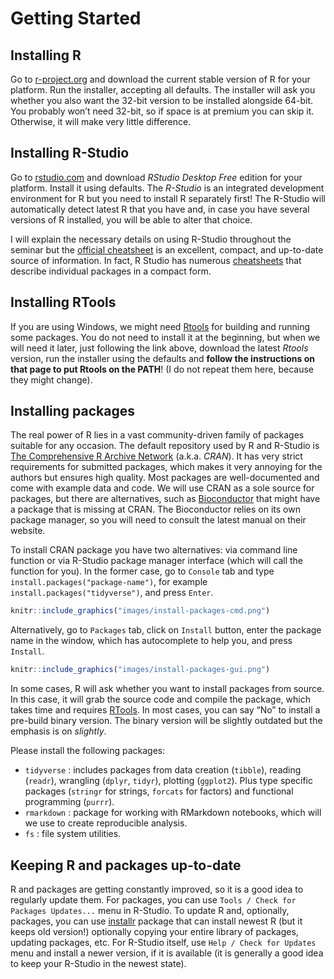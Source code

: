 # Getting Started {#getting-started -}

## Installing R {-}

Go to [r-project.org](https://cloud.r-project.org/) and download the current stable version of R for your platform. Run the installer, accepting all defaults. The installer will ask you whether you also want the 32-bit version to be installed alongside 64-bit. You probably won't need 32-bit, so if space is at premium you can skip it. Otherwise, it will make very little difference.

## Installing R-Studio {-}
Go to [rstudio.com](https://rstudio.com/products/rstudio/download/) and download _RStudio Desktop Free_ edition for your platform. Install it using defaults. The _R-Studio_ is an integrated development environment for R but you need to install R separately first! The R-Studio will automatically detect latest R that you have and, in case you have several versions of R installed, you will be able to alter that choice.

I will explain the necessary details on using R-Studio throughout the seminar but the [official cheatsheet](https://github.com/rstudio/cheatsheets/raw/master/rstudio-ide.pdf) is an excellent, compact, and up-to-date source of information. In fact, R Studio has numerous [cheatsheets](https://rstudio.com/resources/cheatsheets/) that describe individual packages in a compact form.

## Installing RTools {- #rtools}
If you are using Windows, we might need [Rtools](https://cran.r-project.org/bin/windows/Rtools/) for building and running some packages. You do not need to install it at the beginning, but when we will need it later, just following the link above, download the latest _Rtools_ version, run the installer using the defaults and **follow the instructions on that page to put Rtools on the PATH**! (I do not repeat them here, because they might change).

## Installing packages {- #install.packages}
The real power of R lies in a vast community-driven family of packages suitable for any occasion. The default repository used by R and R-Studio is [The Comprehensive R Archive Network](https://cran.r-project.org/) (a.k.a. _CRAN_). It has very strict requirements for submitted packages, which makes it very annoying for the authors but ensures high quality. Most packages are well-documented and come with example data and code. We will use CRAN as a sole source for packages, but there are alternatives, such as [Bioconductor](http://www.bioconductor.org/) that might have a package that is missing at CRAN. The Bioconductor relies on its own package manager, so you will need to consult the latest manual on their website.

To install CRAN package you have two alternatives: via command line  function or via R-Studio package manager interface (which will call the function for you). In the former case, go to `Console` tab and type `install.packages("package-name")`, for example `install.packages("tidyverse")`, and press `Enter`.

```r
knitr::include_graphics("images/install-packages-cmd.png")
```

Alternatively, go to `Packages` tab, click on `Install` button, enter the package name in the window, which has autocomplete to help you, and press `Install`.

```r
knitr::include_graphics("images/install-packages-gui.png")
```

In some cases, R will ask whether you want to install packages from source. In this case, it will grab the source code and compile the package, which takes time and requires [RTools](#rtools). In most cases, you can say "No" to install a pre-build binary version. The binary version will be slightly outdated but the emphasis is on _slightly_. 

Please install the following packages:

* `tidyverse` : includes packages from data creation (`tibble`), reading (`readr`), wrangling (`dplyr`, `tidyr`), plotting (`ggplot2`). Plus type specific packages (`stringr` for strings, `forcats` for factors) and functional programming (`purrr`).
* `rmarkdown` : package for working with RMarkdown notebooks, which will we use to create reproducible analysis.
* `fs` : file system utilities.

## Keeping R and packages up-to-date {-}
R and packages are getting constantly improved, so it is a good idea to regularly update them. For packages, you can use `Tools / Check for Packages Updates...` menu in R-Studio. To update R and, optionally, packages, you can use [installr](https://www.r-project.org/nosvn/pandoc/installr.html) package that can install newest R (but it keeps old version!) optionally copying your entire library of packages, updating packages, etc. For R-Studio itself, use `Help / Check for Updates` menu and install a newer version, if it is available (it is generally a good idea to keep your R-Studio in the newest state).


